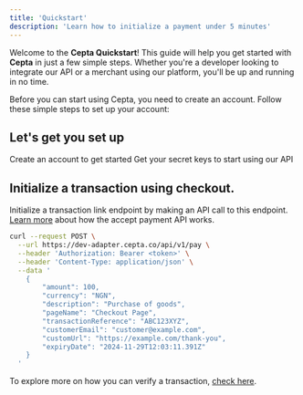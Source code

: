 ```yaml
---
title: 'Quickstart'
description: 'Learn how to initialize a payment under 5 minutes'
---
```


Welcome to the **Cepta Quickstart**! This guide will help you get started with **Cepta** in just a few simple steps. Whether you're a developer looking to integrate our API or a merchant using our platform, you'll be up and running in no time.

Before you can start using Cepta, you need to create an account. Follow these simple steps to set up your account:

## Let's get you set up

<CardGroup cols={2}>
  <Card
    title="Creata Account"
    icon="plus"
    href="/product/merchant/create-payment"
  >
    Create an account to get started
  </Card>
  <Card
    title="Get API keys"
    icon="key"
    href="/product/merchant/verify-payment"
  >
    Get your secret keys to start using our API 
  </Card>
</CardGroup>

## Initialize a transaction using checkout.
Initialize a transaction link endpoint by making an API call to this endpoint. [Learn more]('/product/accept-payment') about how the accept payment API works.
```bash Request
curl --request POST \
  --url https://dev-adapter.cepta.co/api/v1/pay \
  --header 'Authorization: Bearer <token>' \
  --header 'Content-Type: application/json' \
  --data '
    {
        "amount": 100,
        "currency": "NGN",
        "description": "Purchase of goods",
        "pageName": "Checkout Page",
        "transactionReference": "ABC123XYZ",
        "customerEmail": "customer@example.com",
        "customUrl": "https://example.com/thank-you",
        "expiryDate": "2024-11-29T12:03:11.391Z"
    }
  '
```

To explore more on how you can verify a transaction, [check here](/product/verify-payment). 
